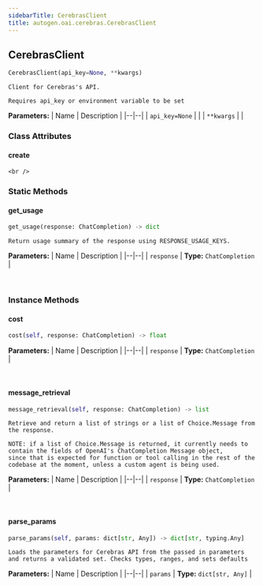 ```yaml
---
sidebarTitle: CerebrasClient
title: autogen.oai.cerebras.CerebrasClient
---
```

<h2 id="autogen.oai.cerebras.CerebrasClient" class="doc doc-heading">
    <code class="doc-symbol doc-symbol-heading doc-symbol-class"></code>
    <span class="doc doc-object-name doc-class-name">CerebrasClient</span>
    <a href="#autogen.oai.cerebras.CerebrasClient" class="headerlink" title="Permanent link"></a>
</h2>

```python
CerebrasClient(api_key=None, **kwargs)
```

    Client for Cerebras's API.
    
    Requires api_key or environment variable to be set

<b>Parameters:</b>
| Name | Description |
|--|--|
| `api_key=None` |  |
| `**kwargs` |  |

### Class Attributes

<code class="doc-symbol doc-symbol-heading doc-symbol-attribute"></code>
#### create
<a href="#autogen.oai.cerebras.CerebrasClient.create" class="headerlink" title="Permanent link"></a>

    <br />

### Static Methods

<code class="doc-symbol doc-symbol-heading doc-symbol-method"></code>
#### get_usage
<a href="#autogen.oai.cerebras.CerebrasClient.get_usage" class="headerlink" title="Permanent link"></a>

```python
get_usage(response: ChatCompletion) -> dict
```

    Return usage summary of the response using RESPONSE_USAGE_KEYS.

<b>Parameters:</b>
| Name | Description |
|--|--|
| `response` | **Type:** `ChatCompletion` |

<br />

### Instance Methods

<code class="doc-symbol doc-symbol-heading doc-symbol-method"></code>
#### cost
<a href="#autogen.oai.cerebras.CerebrasClient.cost" class="headerlink" title="Permanent link"></a>

```python
cost(self, response: ChatCompletion) -> float
```

    

<b>Parameters:</b>
| Name | Description |
|--|--|
| `response` | **Type:** `ChatCompletion` |

<br />

<code class="doc-symbol doc-symbol-heading doc-symbol-method"></code>
#### message_retrieval
<a href="#autogen.oai.cerebras.CerebrasClient.message_retrieval" class="headerlink" title="Permanent link"></a>

```python
message_retrieval(self, response: ChatCompletion) -> list
```

    Retrieve and return a list of strings or a list of Choice.Message from the response.
    
    NOTE: if a list of Choice.Message is returned, it currently needs to contain the fields of OpenAI's ChatCompletion Message object,
    since that is expected for function or tool calling in the rest of the codebase at the moment, unless a custom agent is being used.

<b>Parameters:</b>
| Name | Description |
|--|--|
| `response` | **Type:** `ChatCompletion` |

<br />

<code class="doc-symbol doc-symbol-heading doc-symbol-method"></code>
#### parse_params
<a href="#autogen.oai.cerebras.CerebrasClient.parse_params" class="headerlink" title="Permanent link"></a>

```python
parse_params(self, params: dict[str, Any]) -> dict[str, typing.Any]
```

    Loads the parameters for Cerebras API from the passed in parameters and returns a validated set. Checks types, ranges, and sets defaults

<b>Parameters:</b>
| Name | Description |
|--|--|
| `params` | **Type:** `dict[str, Any]` |

<br />
